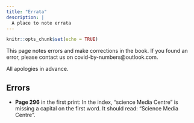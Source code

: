 ```yaml
---
title: "Errata"
description: |
  A place to note errata
---
```


```r
knitr::opts_chunk$set(echo = TRUE)
```

This page notes errors and make corrections in the book. If you found an error, please contact us on covid-by-numbers@outlook.com.

All apologies in advance.

## Errors

- **Page 296** in the first print: In the index, "science Media Centre" is missing a capital on the first word. It should read: "Science Media Centre".
